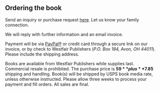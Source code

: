 
<CoverImage />

## Ordering the book

Send an inquiry or purchase request [here](/contact).
Let us know your family connection.

We will reply with further information and an email invoice.

Payment will be via [PayPal®](https://paypal.com) or credit card through a secure link on
our invoice, or by check to Westfair Publishers (*P.O. Box 184, Avon, OH 44011*).
Please include the shipping address.

Books are available from Westfair Publishers while supplies last. Commercial resale is
prohibited. The purchase price is **$59** plus **$7.85** shipping and handling. Book(s)
will be shipped by USPS book media rate, unless otherwise instructed. Please
allow three weeks to process your payment and fill orders. All sales are final.

